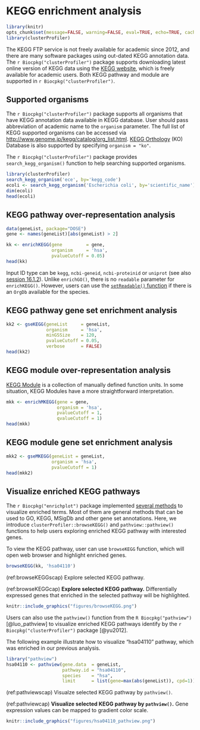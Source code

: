 # KEGG enrichment analysis {#clusterprofiler-kegg}


```r
library(knitr)
opts_chunk$set(message=FALSE, warning=FALSE, eval=TRUE, echo=TRUE, cache=TRUE)
library(clusterProfiler)
```

The KEGG FTP service is not freely available for academic since 2012, and there are many software packages using out-dated KEGG annotation data. The `r Biocpkg("clusterProfiler")` package supports downloading latest online version of KEGG data using the [KEGG website](https://www.kegg.jp), which is freely available for academic users. Both KEGG pathway and module are supported in `r Biocpkg("clusterProfiler")`.


## Supported organisms {#clusterProfiler-kegg-supported-organisms}

The `r Biocpkg("clusterProfiler")` package supports all organisms that have KEGG annotation data available in KEGG database. User should pass abbreviation of academic name to the `organism` parameter. The full list of KEGG supported organisms can be accessed via <http://www.genome.jp/kegg/catalog/org_list.html>. [KEGG Orthology](https://www.genome.jp/kegg/ko.html) (KO) Database is also supported by specifying `organism = "ko"`.


The `r Biocpkg("clusterProfiler")` package provides `search_kegg_organism()` function to help searching supported organisms.

```r
library(clusterProfiler)
search_kegg_organism('ece', by='kegg_code')
ecoli <- search_kegg_organism('Escherichia coli', by='scientific_name')
dim(ecoli)
head(ecoli)
```


## KEGG pathway over-representation analysis {#clusterprofiler-kegg-pathway-ora}


```r
data(geneList, package="DOSE")
gene <- names(geneList)[abs(geneList) > 2]

kk <- enrichKEGG(gene         = gene,
                 organism     = 'hsa',
                 pvalueCutoff = 0.05)
head(kk)
```

Input ID type can be `kegg`, `ncbi-geneid`, `ncbi-proteinid` or `uniprot` (see also [session 16.1.2](#bitr_kegg)). Unlike `enrichGO()`, there is no `readable` parameter for `enrichKEGG()`. However, users can use the [`setReadable()` function](#setReadable) if there is an `OrgDb` available for the species.


## KEGG pathway gene set enrichment analysis {#clusterprofiler-kegg-pathway-gsea}

```r
kk2 <- gseKEGG(geneList     = geneList,
               organism     = 'hsa',
               minGSSize    = 120,
               pvalueCutoff = 0.05,
               verbose      = FALSE)
head(kk2)
```



## KEGG module over-representation analysis {#clusterprofiler-kegg-module-ora}


[KEGG Module](http://www.genome.jp/kegg/module.html) is a collection of manually defined function units. In some situation, KEGG Modules have a more straightforward interpretation.

```r
mkk <- enrichMKEGG(gene = gene,
                   organism = 'hsa',
                   pvalueCutoff = 1,
                   qvalueCutoff = 1)
head(mkk)                   
```

## KEGG module gene set enrichment analysis {#clusterprofiler-kegg-module-gsea}


```r
mkk2 <- gseMKEGG(geneList = geneList,
                 organism = 'hsa',
                 pvalueCutoff = 1)
head(mkk2)
```


## Visualize enriched KEGG pathways

The `r Biocpkg("enrichplot")` package implemented [several methods](#enrichplot) to visualize enriched terms. Most of them are general methods that can be used to GO, KEGG, MSigDb and other gene set annotations. Here, we introduce `clusterProfiler::browseKEGG()` and `pathview::pathview()`  functions to help users exploring enriched KEGG pathway with interested genes.


To view the KEGG pathway, user can use `browseKEGG` function, which will open web browser and highlight enriched genes.


```r
browseKEGG(kk, 'hsa04110')
```



(ref:browseKEGGscap) Explore selected KEGG pathway.

(ref:browseKEGGcap) **Explore selected KEGG pathway.** Differentially expressed genes that enriched in the selected pathway will be highlighted.

```r
knitr::include_graphics("figures/browseKEGG.png")
```



Users can also use the `pathview()` function from the `R Biocpkg("pathview")` [@luo_pathview] to visualize enriched KEGG pathways identify by the `r Biocpkg("clusterProfiler")` package [@yu2012].

The following example illustrate how to visualize "hsa04110" pathway, which was enriched in our previous analysis.

```r
library("pathview")
hsa04110 <- pathview(gene.data  = geneList,
                     pathway.id = "hsa04110",
                     species    = "hsa",
                     limit      = list(gene=max(abs(geneList)), cpd=1))
```

(ref:pathviewscap) Visualze selected KEGG pathway by `pathview()`.

(ref:pathviewcap) **Visualize selected KEGG pathway by `pathview()`.** Gene expression values can be mapped to gradient color scale.

```r
knitr::include_graphics("figures/hsa04110_pathview.png")
```



